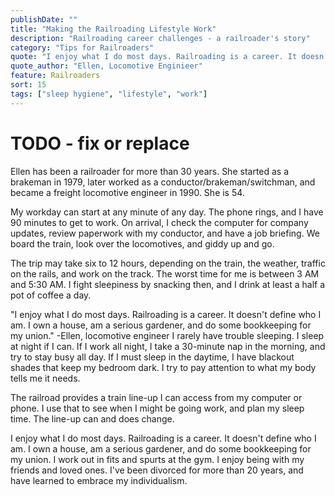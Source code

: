 ```yaml
---
publishDate: ""
title: "Making the Railroading Lifestyle Work"
description: "Railroading career challenges - a railroader's story"
category: "Tips for Railroaders"
quote: "I enjoy what I do most days. Railroading is a career. It doesn't define who I am. I own a house, am a serious gardener, and do some bookkeeping for my union."
quote_author: "Ellen, Locomotive Enginieer"
feature: Railroaders
sort: 15
tags: ["sleep hygiene", "lifestyle", "work"]
---
```


# TODO - fix or replace
Ellen has been a railroader for more than 30 years. She started as a brakeman in 1979, later worked as a conductor/brakeman/switchman, and became a freight locomotive engineer in 1990. She is 54.

My workday can start at any minute of any day. The phone rings, and I have 90 minutes to get to work. On arrival, I check the computer for company updates, review paperwork with my conductor, and have a job briefing. We board the train, look over the locomotives, and giddy up and go.

The trip may take six to 12 hours, depending on the train, the weather, traffic on the rails, and work on the track. The worst time for me is between 3 AM and 5:30 AM. I fight sleepiness by snacking then, and I drink at least a half a pot of coffee a day.

"I enjoy what I do most days. Railroading is a career. It doesn't define who I am. I own a house, am a serious gardener, and do some bookkeeping for my union."
-Ellen, locomotive engineer
I rarely have trouble sleeping. I sleep at night if I can. If I work all night, I take a 30-minute nap in the morning, and try to stay busy all day. If I must sleep in the daytime, I have blackout shades that keep my bedroom dark. I try to pay attention to what my body tells me it needs.

The railroad provides a train line-up I can access from my computer or phone. I use that to see when I might be going work, and plan my sleep time. The line-up can and does change.

I enjoy what I do most days. Railroading is a career. It doesn't define who I am. I own a house, am a serious gardener, and do some bookkeeping for my union. I work out in fits and spurts at the gym. I enjoy being with my friends and loved ones. I've been divorced for more than 20 years, and have learned to embrace my individualism.